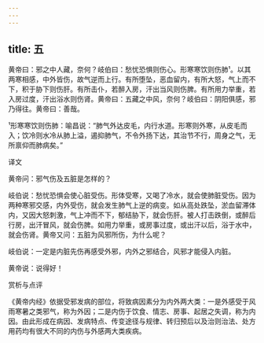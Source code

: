 ```yaml
---
---
---
```

title: 五
---




黄帝曰：邪之中人藏，奈何？岐伯曰：愁忧恐惧则伤心。形寒寒饮则伤肺¹。以其两寒相感，中外皆伤，故气逆而上行。有所堕坠，恶血留内，有所大怒，气上而不下，积于胁下则伤肝。有所击仆，若醉入房，汗出当风则伤脾。有所用力举重，若入房过度，汗出浴水则伤肾。黄帝曰：五藏之中风，奈何？岐伯曰：阴阳俱感，邪乃得往。黄帝曰：善哉。

¹形寒寒饮则伤肺：喻昌说：“肺气外达皮毛，内行水道。形寒则外寒，从皮毛而入；饮冷则水冷从肺上溢，遏抑肺气，不令外扬下达，其治节不行，周身之气，无所禀仰而肺病矣。”

译文

黄帝问：邪气伤及五脏是怎样的？

岐伯说：愁忧恐惧会使心脏受伤。形体受寒，又喝了冷水，就会使肺脏受伤。因为两种寒邪交感，内外受伤，就会发生肺气上逆的病变。如从高处跌坠，淤血留滞体内，又因大怒刺激，气上冲而不下，郁结胁下，就会伤肝。被人打击跌倒，或醉后行房，出汗冒风，就会伤脾。如用力举重，或房事过度，或出汗以后，浴于水中，就会伤肾。黄帝又问：五脏为风邪所伤，为什么呢？

岐伯说：一定是内脏先伤再感受外邪，内外之邪结合，风邪才能侵入内脏。

黄帝说：说得好！

赏析与点评

《黄帝内经》依据受邪发病的部位，将致病因素分为内外两大类：一是外感受于风雨寒暑之类邪气，称为外因；二是内伤于饮食、情志、房事、起居之失调，称为内因。由此形成在病因、发病特点、传变途径与规律、转归预后以及治则治法、处方用药均有很大不同的内伤与外感两大类疾病。